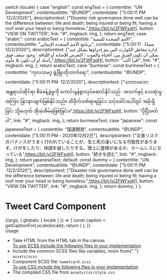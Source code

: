 
  switch (locale) {
    case "english":
      const engText = {
        contenttile: "UN Development",
        contentsubtitle: "@UNDP",
        contentdate: ["5:00:11 PM ·12/2/2020"],
        descriptiontext:
          ["Disaster risk governance done well can be the difference between: life and death; being injured or being fit; having a roof over your head or being homeless.",<a href="#">https://bit.ly/2FWFsqH</a>],
        button: "VIEW ON TWITTER",
        link: "#",
        imgback: img,
      };
      return engText;
    case "arabic":
      const arabicText = {
        contenttile: "الأمم المتحدة للتنمية",
        contentsubtitle: "برنامج الأمم المتحدة الإنمائي",
        contentdate: ["5:00:11 مساءً · 12/2/2020"],
        descriptiontext:
          ["إدارة مخاطر الكوارث التي يتم إجراؤها بشكل جيد يمكن أن تكون الفرق بين: الحياة والموت ؛ التعرض للإصابة أو اللياقة ؛ وجود سقف فوق رأسك أو أن تكون بلا مأوى",<a href="#">https://bit.ly/2FWFsqH</a>],
        button: "اقرأ أكث",
        link: "#",
        imgback: img,
      };
      return arabicText;
    case "burmese":
      const burmeseText = {
        contenttile: "ကုလသမဂ္ဂ ဖွံ့ဖြိုးတိုးတက်ရေး",
        contentsubtitle: "@UNDP",
        contentdate: ["5:00:11 PM ·12/2/2020"],
        descriptiontext:
          ["သဘာဝဘေး အန္တရာယ်ဆိုင်ရာ စီမံခန့်ခွဲမှုကို ကောင်းမွန်စွာလုပ်ဆောင်နိုင်သည်- အသက်နှင့် သေဆုံးမှုအကြား ခြားနားချက်ဖြစ်နိုင်သည်။ ထိခိုက်ဒဏ်ရာရခြင်း၊ သင့်ခေါင်းပေါ်တွင် အမိုးရှိခြင်း သို့မဟုတ် အိုးမဲ့အိမ်မဲ့ဖြစ်ခြင်း။",<a href="#">https://bit.ly/2FWFsqH</a>],
        button: "ပိုပြီးဖတ်ပါ",
        link: "#",
        imgback: img,
      };
      return burmeseText;
    case "japanese":
      const japaneseText = {
        contenttile: "国連開発",
        contentsubtitle: "@UNDP",
        contentdate: ["5:00:11 PM・2020年12月2日"],
        descriptiontext:
          ["災害リスクガバナンスがうまく行われていることが、生と死の違いになる可能性があります。けがをしたり、体調を崩したりする。頭上に屋根があるか、ホームレスになっている",<a href="#">https://bit.ly/2FWFsqH</a>],
        button: "続きを読む",
        link: "#",
        imgback: img,
      };
      return japaneseText;
    default:
      const dummy = {
        contenttile: "UN Development",
        contentsubtitle: "@UNDP",
        contentdate: ["5:00:11 PM ·12/2/2020"],
        descriptiontext:
          ["Disaster risk governance done well can be the difference between: life and death; being injured or being fit; having a roof over your head or being homeless.",<a href="#">https://bit.ly/2FWFsqH</a>],
        button: "VIEW ON TWITTER",
        link: "#",
        imgback: img,
      };
      return dummy;
  }
};

<Meta title="Testing/Blocks/Tweet Card" />

<style>{`
 .subheading {
    font-weight: 700;
    font-size: 24px;
    color: #031c2d;
    letter-spacing: 1.5px;
    line-height: 24px;
    margin-bottom: 12px;
    margin-top: 40px;
  }
  .sbdocs .sbdocs-p,
  .sbdocs .sbdocs-li{
    font-size: 1rem;
  }
  div#story--molecules-blocks-tweet-card--tweet-card {
    background-color: #232e3e;
  }
`}</style>

# Tweet Card Component

<Story name="Tweet Card">
  {(args, { globals: { locale } }) => {
    const caption = getCaptionForLocale(locale);
    return (
      <TweetCard
        contenttile={caption.contenttile}
        contentsubtitle={caption.contentsubtitle}
        contentdate={caption.contentdate}
        descriptiontext={caption.descriptiontext}
        button={caption.button}
        link={caption.link}
        imgback={caption.imgback}
      ></TweetCard>
    );
  }}
</Story>

<div className="subheading">Usage</div>
<ul>
  <li>Take HTML from the HTML tab in the canvas</li>
  <u>To use SCSS include the following files in your implementation</u>
  <li>
    Include the common SCSS files like variables, mixin from{" "}
    <code>assets/scss</code>
  </li>
  <li>
    Component SCSS file: <code>tweetcard.scss</code>
  </li>
  <u>To use CSS include the following files in your implementation</u>
  <li>
    The compiled CSS file from <code>assets/css/style.css</code>
  </li>
</ul>
